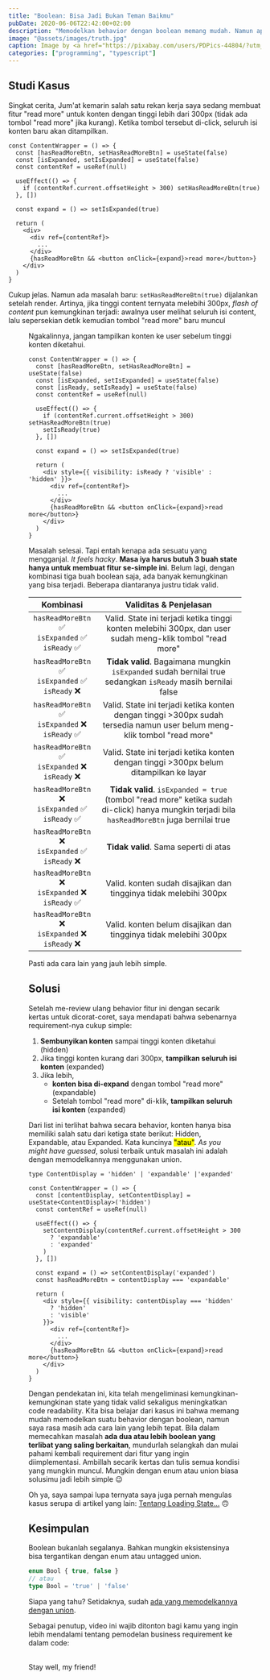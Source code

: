 ```yaml
---
title: "Boolean: Bisa Jadi Bukan Teman Baikmu"
pubDate: 2020-06-06T22:42:00+02:00
description: "Memodelkan behavior dengan boolean memang mudah. Namun apakah cukup sampai di situ?"
image: "@assets/images/truth.jpg"
caption: Image by <a href="https://pixabay.com/users/PDPics-44804/?utm_source=link-attribution&amp;utm_medium=referral&amp;utm_campaign=image&amp;utm_content=166853">PDPics</a> from <a href="https://pixabay.com/?utm_source=link-attribution&amp;utm_medium=referral&amp;utm_campaign=image&amp;utm_content=166853">Pixabay</a>
categories: ["programming", "typescript"]
---
```


## Studi Kasus

Singkat cerita, Jum'at kemarin salah satu rekan kerja saya sedang membuat fitur "read more" untuk konten dengan tinggi lebih dari 300px (tidak ada tombol "read more" jika kurang). Ketika tombol tersebut di-click, seluruh isi konten baru akan ditampilkan.

```tsx
const ContentWrapper = () => {
  const [hasReadMoreBtn, setHasReadMoreBtn] = useState(false)
  const [isExpanded, setIsExpanded] = useState(false)
  const contentRef = useRef(null)

  useEffect(() => {
    if (contentRef.current.offsetHeight > 300) setHasReadMoreBtn(true)
  }, [])

  const expand = () => setIsExpanded(true)

  return (
    <div>
      <div ref={contentRef}>
        ...
      </div>
      {hasReadMoreBtn && <button onClick={expand}>read more</button>}
    </div>
  )
}
```

Cukup jelas. Namun ada masalah baru: `setHasReadMoreBtn(true)` dijalankan setelah render. Artinya, jika tinggi content ternyata melebihi 300px, _flash of content_ pun kemungkinan terjadi: awalnya user melihat seluruh isi content, lalu sepersekian detik kemudian tombol "read more" baru muncul

<Figure src="@assets/images/flash-of-content.gif" alt="flash of content" caption="flash of content" width={60}/>

Ngakalinnya, jangan tampilkan konten ke user sebelum tinggi konten diketahui.

```tsx {4,9,15}
const ContentWrapper = () => {
  const [hasReadMoreBtn, setHasReadMoreBtn] = useState(false)
  const [isExpanded, setIsExpanded] = useState(false)
  const [isReady, setIsReady] = useState(false)
  const contentRef = useRef(null)

  useEffect(() => {
    if (contentRef.current.offsetHeight > 300) setHasReadMoreBtn(true)
    setIsReady(true)
  }, [])

  const expand = () => setIsExpanded(true)

  return (
    <div style={{ visibility: isReady ? 'visible' : 'hidden' }}>
      <div ref={contentRef}>
        ...
      </div>
      {hasReadMoreBtn && <button onClick={expand}>read more</button>}
    </div>
  )
}
```

Masalah selesai. Tapi entah kenapa ada sesuatu yang mengganjal. _It feels hacky_. **Masa iya harus butuh 3 buah state hanya untuk membuat fitur se-simple ini**. Belum lagi, dengan kombinasi tiga buah boolean saja, ada banyak kemungkinan yang bisa terjadi. Beberapa diantaranya justru tidak valid.

<div class="comparison-table">

| Kombinasi | Validitas & Penjelasan |
|:-:|:-:|
| `hasReadMoreBtn` ✅<br/>`isExpanded` ✅<br/>`isReady` ✅ | Valid. State ini terjadi ketika tinggi konten melebihi 300px, dan user sudah meng-klik tombol "read more" |
| `hasReadMoreBtn` ✅<br/>`isExpanded` ✅<br/>`isReady` ❌ | **Tidak valid**. Bagaimana mungkin `isExpanded` sudah bernilai true sedangkan `isReady` masih bernilai false |
| `hasReadMoreBtn` ✅<br/>`isExpanded` ❌<br/>`isReady` ✅ | Valid. State ini terjadi ketika konten dengan tinggi >300px sudah tersedia namun user belum meng-klik tombol "read more" |
| `hasReadMoreBtn` ✅<br/>`isExpanded` ❌<br/>`isReady` ❌ | Valid. State ini terjadi ketika konten dengan tinggi >300px belum ditampilkan ke layar |
| `hasReadMoreBtn` ❌<br/>`isExpanded` ✅<br/>`isReady` ✅ | **Tidak valid**. `isExpanded = true` (tombol "read more" ketika sudah di-click) hanya mungkin terjadi bila `hasReadMoreBtn` juga bernilai true |
| `hasReadMoreBtn` ❌<br/>`isExpanded` ✅<br/>`isReady` ❌ | **Tidak valid**. Sama seperti di atas |
| `hasReadMoreBtn` ❌<br/>`isExpanded` ❌<br/>`isReady` ✅ | Valid. konten sudah disajikan dan tingginya tidak melebihi 300px |
| `hasReadMoreBtn` ❌<br/>`isExpanded` ❌<br/>`isReady` ❌ | Valid. konten belum disajikan dan tingginya tidak melebihi 300px |

</div>

Pasti ada cara lain yang jauh lebih simple.

## Solusi

Setelah me-review ulang behavior fitur ini dengan secarik kertas untuk dicorat-coret, saya mendapati bahwa sebenarnya requirement-nya cukup simple:
  1. **Sembunyikan konten** sampai tinggi konten diketahui (hidden)
  2. Jika tinggi konten kurang dari 300px, **tampilkan seluruh isi konten** (expanded)
  3. Jika lebih,
      - **konten bisa di-expand** dengan tombol "read more" (expandable)
      - Setelah tombol "read more" di-klik, **tampilkan seluruh isi konten** (expanded)

Dari list ini terlihat bahwa secara behavior, konten hanya bisa memiliki salah satu dari ketiga state berikut: Hidden, Expandable, atau Expanded. Kata kuncinya <mark>"atau"</mark>. _As you might have guessed_, solusi terbaik untuk masalah ini adalah dengan memodelkannya menggunakan union.

```tsx {1,4}
type ContentDisplay = 'hidden' | 'expandable' |'expanded'

const ContentWrapper = () => {
  const [contentDisplay, setContentDisplay] = useState<ContentDisplay>('hidden')
  const contentRef = useRef(null)

  useEffect(() => {
    setContentDisplay(contentRef.current.offsetHeight > 300
      ? 'expandable'
      : 'expanded'
    )
  }, [])

  const expand = () => setContentDisplay('expanded')
  const hasReadMoreBtn = contentDisplay === 'expandable'

  return (
    <div style={{ visibility: contentDisplay === 'hidden'
      ? 'hidden'
      : 'visible'
    }}>
      <div ref={contentRef}>
        ...
      </div>
      {hasReadMoreBtn && <button onClick={expand}>read more</button>}
    </div>
  )
}
```

Dengan pendekatan ini, kita telah mengeliminasi kemungkinan-kemungkinan state yang tidak valid sekaligus meningkatkan code readability. Kita bisa belajar dari kasus ini bahwa memang mudah memodelkan suatu behavior dengan boolean, namun saya rasa masih ada cara lain yang lebih tepat. Bila dalam memecahkan masalah **ada dua atau lebih boolean yang terlibat yang saling berkaitan**, mundurlah selangkah dan mulai pahami kembali requirement dari fitur yang ingin diimplementasi. Ambillah secarik kertas dan tulis semua kondisi yang mungkin muncul. Mungkin dengan enum atau union biasa solusimu jadi lebih simple 😉

Oh ya, saya sampai lupa ternyata saya juga pernah mengulas kasus serupa di artikel yang lain: [Tentang Loading State...](https://medium.com/codewey/tentang-loading-state-886dbb1cfe8d) 🙃

## Kesimpulan

Boolean bukanlah segalanya. Bahkan mungkin eksistensinya bisa tergantikan dengan enum atau untagged union.

```ts
enum Bool { true, false }
// atau
type Bool = 'true' | 'false'
```

Siapa yang tahu? Setidaknya, sudah [ada yang memodelkannya dengan union](https://hackage.haskell.org/package/ghc-prim-0.6.1/docs/src/GHC.Types.html#Bool).

Sebagai penutup, video ini wajib ditonton bagi kamu yang ingin lebih mendalami tentang pemodelan business requirement ke dalam code:

<YouTube id="PLFl95c-IiU" title="Domain Modelling Made Functional" />

<br/>
Stay well, my friend!
<br/>
<br/>

<style>{`
.comparison-table {
  font-size: 80%;
  overflow-x: auto;
}
.comparison-table code {
  font-size: 80% !important;
}
.comparison-table td:first-child {
  text-align: right !important;
  white-space: nowrap;
}
.comparison-table td:last-child {
  text-align: left !important;
}
`}</style>
